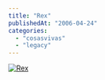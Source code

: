 ```yaml
---
title: "Rex"
publishedAt: "2006-04-24"
categories: 
  - "cosasvivas"
  - "legacy"
---
```


[![Rex](http://static.flickr.com/47/134162082_9500386503.jpg)](http://www.flickr.com/photos/ryck/134162082/ "Photo Sharing")
